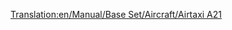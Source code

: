 [[Translation:en/Manual/Base Set/Aircraft/Airtaxi A21]]

{{es/Manual/Aeronaves|Nombre=Airtaxi A21
|Imagen=[[File:en/Manual/Base Set/Aircraft/AirbusA300.png|Airtaxi A21]]
|Precio=82.030 € (41.015 £)
|Velocidad=947 km/h (592 mph)
|Coste-anual=13.218 € (6,609 £)
|Diseño=1973
|Duración=24
|Capacidad=260 pasajeros y 30 sacos de correo
|
|Descripción=El primer Airtaxi/Airbus. Bastante decente
|Vida-real=Airbus A300
}}